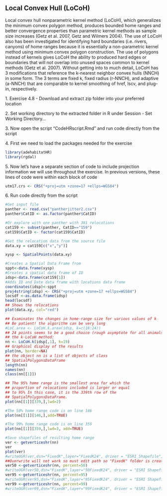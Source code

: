 ## Local Convex Hull (LoCoH)

Local convex hull nonparametric kernel method (LoCoH), which generalizes the minimum convex polygon method, produces bounded home ranges and better convergence properties than parametric kernel methods as sample size increases (Getz et al. 2007, Getz and Wilmers 2004). The use of LoCoH also has been investigated for identifying hard boundaries (i.e. rivers, canyons) of home ranges because it is essentially a non-parametric kernel method using minimum convex polygon construction. The use of polygons instead of kernels gives LoCoH the ability to produced hard edges or boundaries that will not overlap into unused spaces common to kernel methods (Getz et al. 2007). Without getting into to much detail, LoCoH has 3 modifications that reference the k-nearest neighbor convex hulls (NNCH) in some form. The 3 terms are fixed k, fixed radius (r-NNCH), and adaptive (a-NNCH) that are comparable to kernel smoothing of href, lscv, and plug-in, respectively.

1\. Exercise 4.8 - Download and extract zip folder into your preferred location

2\. Set working directory to the extracted folder in R under Session - Set Working Directory...

3\. Now open the script "CodeHRscript.Rmd" and run code directly from the script

4\. First we need to load the packages needed for the exercise
```r
library(adehabitatHR)
library(rgdal)
```
5\. Now let's have a separate section of code to include projection information we will use throughout the exercise. In previous versions, these lines of code were within each block of code
```r
utm17.crs <- CRS("+proj=utm +zone=17 +ellps=WGS84")
```
6\. Run code directly from the script
```r
#Get input file
panther <- read.csv("pantherjitter2.csv")
panther$CatID <- as.factor(panther$CatID)

#Or explore with one panther with 381 relocations
cat159 <- subset(panther, CatID=="159")
cat159$CatID <- factor(cat159$CatID)

#Get the relocation data from the source file
data.xy = cat159[c("x","y")]

xysp <- SpatialPoints(data.xy)

#Creates a Spatial Data Frame from 
sppt<-data.frame(xysp)
#Creates a spatial data frame of ID
idsp<-data.frame(cat159[1])
#Adds ID and Date data frame with locations data frame
coordinates(idsp)<-sppt
proj4string(idsp) <- CRS("+proj=utm +zone=17 +ellps=WGS84")
locsdf <-as.data.frame(idsp)
head(locsdf)
## Shows the relocations
plot(data.xy, col="red")

## Examinates the changes in home-range size for various values of k
## Be patient! the algorithm can be very long
#LoC.area <- LoCoH.k.area(idsp, k=c(18:24))
## 24 points seems to be a good choice (rough asymptote for all animals)
## the k-LoCoH method:
nn <- LoCoH.k(idsp[,1], k=19)
## Graphical display of the results
plot(nn, border=NA)
## the object nn is a list of objects of class
## SpatialPolygonsDataFrame
length(nn)
names(nn)
class(nn[[1]])

## The 95% home range is the smallest area for which the
## proportion of relocations included is larger or equal
## to 95% In this case, it is the 339th row of the
## SpatialPolygonsDataFrame.
plot(nn[[1]][339,],lwd=2)

#The 50% home range code is on line 146
plot(nn[[1]][146,],add=TRUE)

#The 99% home range code is on line 359
plot(nn[[1]][359,],lwd=3, add=TRUE)

#Save shapefiles of resulting home range
ver <- getverticeshr(nn)
ver
plot(ver)
#writeOGR(ver,dsn="FixedK",layer="FixedK24", driver = "ESRI Shapefile", overwrite=TRUE)
##Overwrite will not work so must edit path so "FixedK" folder is created with code below.
ver50 <-getverticeshr(nn, percent=50)
#writeOGR(ver50,dsn="FixedK",layer="50FixedK24", driver = "ESRI Shapefile",overwrite=TRUE)
ver95 <-getverticeshr(nn, percent=95)
#writeOGR(ver95,dsn="FixedK",layer="95FixedK24", driver = "ESRI Shapefile",overwrite=TRUE)
ver99 <-getverticeshr(nn, percent=99)
#writeOGR(ver99,dsn="FixedK",layer="99FixedK24", driver = "ESRI Shapefile",overwrite=TRUE)
```

\newpage
